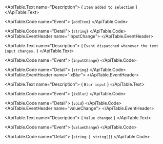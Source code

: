 <ApiTable id="event-addItem">
  <ApiTable.EventHeader name="addItem">
  </ApiTable.EventHeader>

  <ApiTable.Text name="Description">
    { `Item added to selection` }
  </ApiTable.Text>

  <ApiTable.Code name="Event">
    {`addItem`}
  </ApiTable.Code>

  <ApiTable.Code name="Detail">
    {`string`}
  </ApiTable.Code>
</ApiTable>
<ApiTable id="event-inputChange">
  <ApiTable.EventHeader name="inputChange">
  </ApiTable.EventHeader>

  <ApiTable.Text name="Description">
    { `Event dispatched whenever the text input changes.` }
  </ApiTable.Text>

  <ApiTable.Code name="Event">
    {`inputChange`}
  </ApiTable.Code>

  <ApiTable.Code name="Detail">
    {`string`}
  </ApiTable.Code>
</ApiTable>
<ApiTable id="event-ixBlur">
  <ApiTable.EventHeader name="ixBlur">
  </ApiTable.EventHeader>

  <ApiTable.Text name="Description">
    { `Blur input` }
  </ApiTable.Text>

  <ApiTable.Code name="Event">
    {`ixBlur`}
  </ApiTable.Code>

  <ApiTable.Code name="Detail">
    {`void`}
  </ApiTable.Code>
</ApiTable>
<ApiTable id="event-valueChange">
  <ApiTable.EventHeader name="valueChange">
  </ApiTable.EventHeader>

  <ApiTable.Text name="Description">
    { `Value changed` }
  </ApiTable.Text>

  <ApiTable.Code name="Event">
    {`valueChange`}
  </ApiTable.Code>

  <ApiTable.Code name="Detail">
    {`string | string[]`}
  </ApiTable.Code>
</ApiTable>
